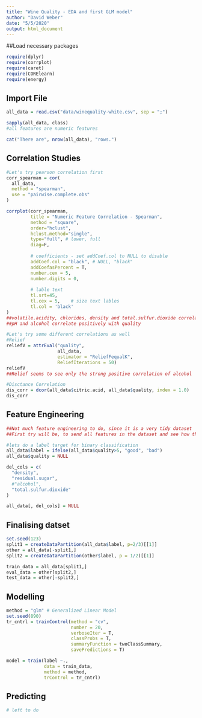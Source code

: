 ```yaml
---
title: "Wine Quality - EDA and first GLM model"
author: "David Weber"
date: "5/5/2020"
output: html_document
---
```

##Load necessary packages
```r
require(dplyr)
require(corrplot)
require(caret)
require(CORElearn)
require(energy)
```

## Import File
```r
all_data = read.csv("data/winequality-white.csv", sep = ";")

sapply(all_data, class)
#all features are numeric features

cat("There are", nrow(all_data), "rows.")
```

## Correlation Studies
```r
#Let's try pearson correlation first
corr_spearman = cor(
  all_data,
  method = "spearman",
  use = "pairwise.complete.obs"
)

corrplot(corr_spearman, 
         title = "Numeric Feature Correlation - Spearman",
         method = "square", 
         order="hclust", 
         hclust.method="single",
         type="full", # lower, full
         diag=F,
         
         # coefficients - set addCoef.col to NULL to disable
         addCoef.col = "black", # NULL, "black"
         addCoefasPercent = T,
         number.cex = 5,
         number.digits = 0,
         
         # lable text
         tl.srt=45,
         tl.cex = 5,    # size text lables
         tl.col = 'black'
)
##volatile.acidity, chlorides, density and total.sulfur.dioxide correlate negatively
##pH and alcohol correlate positively with quality

#Let's try some different correlations as well
#Relief
reliefV = attrEval("quality",
                   all_data,
                   estimator = "ReliefFequalK",
                   ReliefIterations = 50)
reliefV
##Relief seems to see only the strong positive correlation of alcohol

#Disctance Correlation
dis_corr = dcor(all_data$citric.acid, all_data$quality, index = 1.0)
dis_corr
```

## Feature Engineering
```r
##Not much feature engineering to do, since it is a very tidy dataset
##First try will be, to send all features in the dataset and see how the model performs

#lets do a label target for binary classification
all_data$label = ifelse(all_data$quality>5, "good", "bad")
all_data$quality = NULL

del_cols = c(
  "density",
  "residual.sugar",
  #"alcohol",
  "total.sulfur.dioxide"
)

all_data[, del_cols] = NULL

```

## Finalising datset
```r
set.seed(123)
split1 = createDataPartition(all_data$label, p=2/3)[[1]]
other = all_data[-split1,]
split2 = createDataPartition(other$label, p = 1/2)[[1]]

train_data = all_data[split1,]
eval_data = other[split2,]
test_data = other[-split2,]


```


## Modelling
```r
method = "glm" # Generalized Linear Model
set.seed(890)
tr_cntrl = trainControl(method = "cv",
                        number = 20,
                        verboseIter = T,
                        classProbs = T,
                        summaryFunction = twoClassSummary,
                        savePredictions = T)

model = train(label ~.,
              data = train_data,
              method = method,
              trControl = tr_cntrl)

```


## Predicting
```r
# left to do
```








